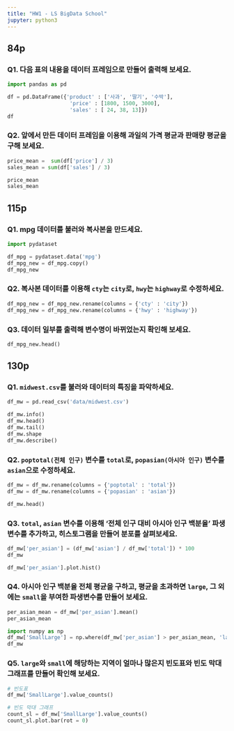 ```yaml
---
title: "HW1 - LS BigData School"
jupyter: python3
---
```

## 84p

### Q1. 다음 표의 내용을 데이터 프레임으로 만들어 출력해 보세요.
```python
import pandas as pd

df = pd.DataFrame({'product' : ['사과', '딸기', '수박'],
                    'price' : [1800, 1500, 3000],
                    'sales' : [ 24, 38, 13]})
df
```

### Q2. 앞에서 만든 데이터 프레임을 이용해 과일의 가격 평균과 판매량 평균을 구해 보세요.
```python
price_mean =  sum(df['price'] / 3)
sales_mean = sum(df['sales'] / 3)

price_mean
sales_mean
```

## 115p

### Q1. mpg 데이터를 불러와 복사본을 만드세요.
```python
import pydataset

df_mpg = pydataset.data('mpg')
df_mpg_new = df_mpg.copy()
df_mpg_new
```

### Q2. 복사본 데이터를 이용해 `cty`는 `city`로, `hwy`는 `highway`로 수정하세요.
```python
df_mpg_new = df_mpg_new.rename(columns = {'cty' : 'city'})
df_mpg_new = df_mpg_new.rename(columns = {'hwy' : 'highway'})
```

### Q3. 데이터 일부를 출력해 변수명이 바뀌었는지 확인해 보세요.
```python
df_mpg_new.head()

```

## 130p

### Q1. `midwest.csv`를 불러와 데이터의 특징을 파악하세요.
```python
df_mw = pd.read_csv('data/midwest.csv')

df_mw.info()
df_mw.head()
df_mw.tail()
df_mw.shape
df_mw.describe()
```

### Q2. `poptotal(전체 인구)` 변수를 `total`로, `popasian(아시아 인구)` 변수를 `asian`으로 수정하세요.
```python
df_mw = df_mw.rename(columns = {'poptotal' : 'total'})
df_mw = df_mw.rename(columns = {'popasian' : 'asian'})

df_mw.head()
```

### Q3. `total`, `asian` 변수를 이용해 '전체 인구 대비 아시아 인구 백분율' 파생변수를 추가하고, 히스토그램을 만들어 분포를 살펴보세요.

```python
df_mw['per_asian'] = (df_mw['asian'] / df_mw['total']) * 100
df_mw

df_mw['per_asian'].plot.hist()
```

### Q4. 아시아 인구 백분율 전체 평균을 구하고, 평균을 초과하면 `large`, 그 외에는 `small`을 부여한 파생변수를 만들어 보세요.
```python
per_asian_mean = df_mw['per_asian'].mean()
per_asian_mean

import numpy as np
df_mw['SmallLarge'] = np.where(df_mw['per_asian'] > per_asian_mean, 'large', 'small')
df_mw
```

### Q5. `large`와 `small`에 해당하는 지역이 얼마나 많은지 빈도표와 빈도 막대 그래프를 만들어 확인해 보세요.
```python
# 빈도표
df_mw['SmallLarge'].value_counts()

# 빈도 막대 그래프
count_sl = df_mw['SmallLarge'].value_counts()
count_sl.plot.bar(rot = 0)
```

